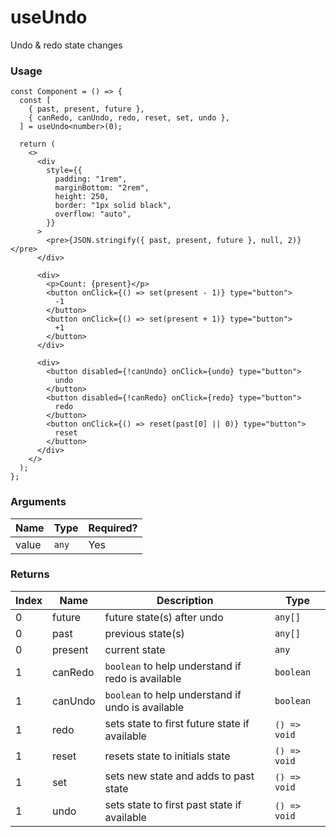 
<Meta title="hookit/useUndo/Docs" />

# useUndo

Undo & redo state changes

### Usage

```tsx
const Component = () => {
  const [
    { past, present, future },
    { canRedo, canUndo, redo, reset, set, undo },
  ] = useUndo<number>(0);

  return (
    <>
      <div
        style={{
          padding: "1rem",
          marginBottom: "2rem",
          height: 250,
          border: "1px solid black",
          overflow: "auto",
        }}
      >
        <pre>{JSON.stringify({ past, present, future }, null, 2)}</pre>
      </div>

      <div>
        <p>Count: {present}</p>
        <button onClick={() => set(present - 1)} type="button">
          -1
        </button>
        <button onClick={() => set(present + 1)} type="button">
          +1
        </button>
      </div>

      <div>
        <button disabled={!canUndo} onClick={undo} type="button">
          undo
        </button>
        <button disabled={!canRedo} onClick={redo} type="button">
          redo
        </button>
        <button onClick={() => reset(past[0] || 0)} type="button">
          reset
        </button>
      </div>
    </>
  );
};
```

### Arguments

| Name  | Type  | Required? |
| ----- | ----- | --------- |
| value | `any` | Yes       |

### Returns

| Index | Name    | Description                                       | Type         |
| ----- | ------- | ------------------------------------------------- | ------------ |
| 0     | future  | future state(s) after undo                        | `any[]`      |
| 0     | past    | previous state(s)                                 | `any[]`      |
| 0     | present | current state                                     | `any`        |
| 1     | canRedo | `boolean` to help understand if redo is available | `boolean`    |
| 1     | canUndo | `boolean` to help understand if undo is available | `boolean`    |
| 1     | redo    | sets state to first future state if available     | `() => void` |
| 1     | reset   | resets state to initials state                    | `() => void` |
| 1     | set     | sets new state and adds to past state             | `() => void` |
| 1     | undo    | sets state to first past state if available       | `() => void` |

